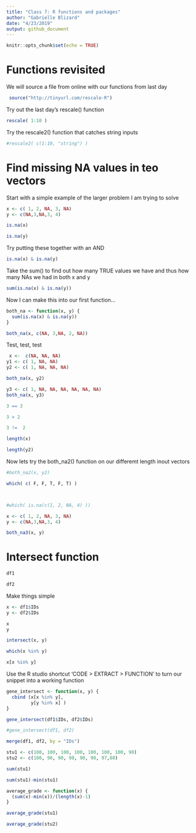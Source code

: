 ```yaml
---
title: "Class 7: R functions and packages"
author: "Gabrielle Blizard"
date: "4/23/2019"
output: github_document
---
```


```r
knitr::opts_chunk$set(echo = TRUE)
```

# Functions revisited

We will source a file from online with our functions from last day

```r
 source("http://tinyurl.com/rescale-R")
```

Try out the last day's rescale() function

```r
rescale( 1:10 )
```

Try the rescale2() function that catches string inputs

```r
#rescale2( c(1:10, "string") )
```


# Find missing NA values in teo vectors

Start with a simple example of the larger problem I am trying to solve

```r
x <- c( 1, 2, NA, 3, NA) 
y <- c(NA,3,NA,3, 4)
```


```r
is.na(x)
```


```r
is.na(y)
```

Try putting these together with an AND

```r
is.na(x) & is.na(y)
```

Take the sum() to find out how many TRUE values we have and thus how many NAs we had in both x and y

```r
sum(is.na(x) & is.na(y))
```

Now I can make this into our first function...

```r
both_na <- function(x, y) {
  sum(is.na(x) & is.na(y))
}
```

```r
both_na(x, c(NA, 3,NA, 2, NA))
```

Test, test, test
```r
 x <-  c(NA, NA, NA)
y1 <- c( 1, NA, NA)
y2 <- c( 1, NA, NA, NA)
```

```r
both_na(x, y2)
```

```r
y3 <- c( 1, NA, NA, NA, NA, NA, NA)
both_na(x, y3)
```



```r
3 == 3
```


```r
3 > 2
```

```r
3 !=  2
```

```r
length(x)
```

```r
length(y2)
```

Now lets try the both_na2() function on our differemt length inout vectors

```r
#both_na2(x, y2)
```

```r
which( c( F, F, T, F, T) )



#which( is.na(c(1, 2, NA, 4) ))
```


```r
x <- c( 1, 2, NA, 3, NA) 
y <- c(NA,3,NA,3, 4)

both_na3(x, y)
```


# Intersect function

```r
df1
```


```r
df2
```


Make things simple

```r
x <- df1$IDs
y <- df2$IDs

x
y
```

```r
intersect(x, y)
```

```r
which(x %in% y)
```

```r
x[x %in% y]
```


Use the R studio shortcut 'CODE > EXTRACT > FUNCTION' to turn our snippet into a working function

```r
gene_intersect <- function(x, y) {
  cbind (x[x %in% y],
         y[y %in% x] )
}
```

```r
gene_intersect(df1$IDs, df2$IDs)
```

```r
#gene_intersect(df1, df2)
```


```r
merge(df1, df2, by = "IDs")
```


```r
stu1 <- c(100, 100, 100, 100, 100, 100, 100, 90)
stu2 <- c(100, 90, 90, 90, 90, 90, 97,80)
```

```r
sum(stu1)
```

```r
sum(stu1)-min(stu1)
```

```r
average_grade <- function(x) {
  (sum(x)-min(x))/(length(x)-1)
}
```

```r
average_grade(stu1)
```

```r
average_grade(stu2)
```

